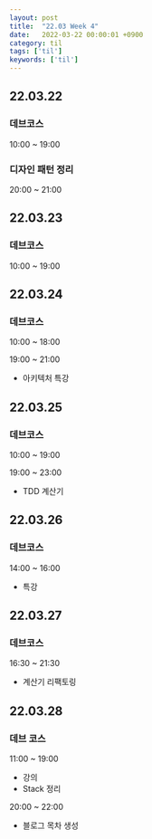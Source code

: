 ```yaml
---
layout: post
title:  "22.03 Week 4"
date:   2022-03-22 00:00:01 +0900
category: til
tags: ['til']
keywords: ['til']
---
```


## 22.03.22
### 데브코스
10:00 ~ 19:00

### 디자인 패턴 정리
20:00 ~ 21:00

## 22.03.23
### 데브코스
10:00 ~ 19:00

## 22.03.24
### 데브코스
10:00 ~ 18:00

19:00 ~ 21:00
- 아키텍처 특강

## 22.03.25
### 데브코스
10:00 ~ 19:00

19:00 ~ 23:00
- TDD 계산기

## 22.03.26
### 데브코스
14:00 ~ 16:00
- 특강

## 22.03.27
### 데브코스
16:30 ~ 21:30
- 계산기 리팩토링


## 22.03.28
### 데브 코스
11:00 ~ 19:00
- 강의
- Stack 정리

20:00 ~ 22:00
- 블로그 목차 생성